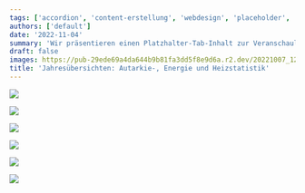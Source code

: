 ```yaml
---
tags: ['accordion', 'content-erstellung', 'webdesign', 'placeholder', 'content-management']
authors: ['default']
date: '2022-11-04'
summary: 'Wir präsentieren einen Platzhalter-Tab-Inhalt zur Veranschaulichung der Darstellung. Für spätere Anpassungen mit tatsächlichen Inhalten.'
draft: false
images: https://pub-29ede69a4da644b9b81fa3dd5f8e9d6a.r2.dev/20221007_123723-1-1024x768.webp
title: 'Jahresübersichten: Autarkie-, Energie und Heizstatistik'
---
```


![]({IMAGE_PATH}/Download.webp)

![]({IMAGE_PATH}/Download1.webp)

![]({IMAGE_PATH}/Download2.webp)

![]({IMAGE_PATH}/Download3.webp)

![]({IMAGE_PATH}/Download4.webp)

![]({IMAGE_PATH}/Download5.webp)
